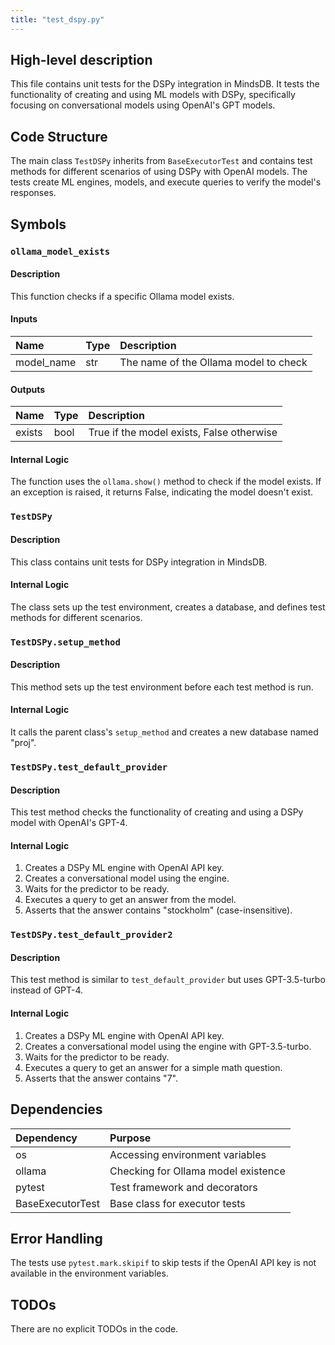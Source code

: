 ```yaml
---
title: "test_dspy.py"
---
```


## High-level description
This file contains unit tests for the DSPy integration in MindsDB. It tests the functionality of creating and using ML models with DSPy, specifically focusing on conversational models using OpenAI's GPT models.

## Code Structure
The main class `TestDSPy` inherits from `BaseExecutorTest` and contains test methods for different scenarios of using DSPy with OpenAI models. The tests create ML engines, models, and execute queries to verify the model's responses.

## Symbols

### `ollama_model_exists`
#### Description
This function checks if a specific Ollama model exists.

#### Inputs
| Name | Type | Description |
|:-----|:-----|:------------|
| model_name | str | The name of the Ollama model to check |

#### Outputs
| Name | Type | Description |
|:-----|:-----|:------------|
| exists | bool | True if the model exists, False otherwise |

#### Internal Logic
The function uses the `ollama.show()` method to check if the model exists. If an exception is raised, it returns False, indicating the model doesn't exist.

### `TestDSPy`
#### Description
This class contains unit tests for DSPy integration in MindsDB.

#### Internal Logic
The class sets up the test environment, creates a database, and defines test methods for different scenarios.

### `TestDSPy.setup_method`
#### Description
This method sets up the test environment before each test method is run.

#### Internal Logic
It calls the parent class's `setup_method` and creates a new database named "proj".

### `TestDSPy.test_default_provider`
#### Description
This test method checks the functionality of creating and using a DSPy model with OpenAI's GPT-4.

#### Internal Logic
1. Creates a DSPy ML engine with OpenAI API key.
2. Creates a conversational model using the engine.
3. Waits for the predictor to be ready.
4. Executes a query to get an answer from the model.
5. Asserts that the answer contains "stockholm" (case-insensitive).

### `TestDSPy.test_default_provider2`
#### Description
This test method is similar to `test_default_provider` but uses GPT-3.5-turbo instead of GPT-4.

#### Internal Logic
1. Creates a DSPy ML engine with OpenAI API key.
2. Creates a conversational model using the engine with GPT-3.5-turbo.
3. Waits for the predictor to be ready.
4. Executes a query to get an answer for a simple math question.
5. Asserts that the answer contains "7".

## Dependencies
| Dependency | Purpose |
|:-----------|:--------|
| os | Accessing environment variables |
| ollama | Checking for Ollama model existence |
| pytest | Test framework and decorators |
| BaseExecutorTest | Base class for executor tests |

## Error Handling
The tests use `pytest.mark.skipif` to skip tests if the OpenAI API key is not available in the environment variables.

## TODOs
There are no explicit TODOs in the code.